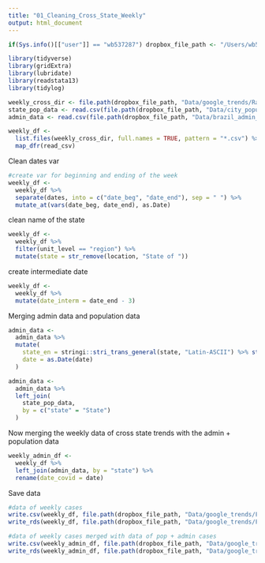 ```yaml
---
title: "01_Cleaning_Cross_State_Weekly"
output: html_document
---
```



```r
if(Sys.info()[["user"]] == "wb537287") dropbox_file_path <- "/Users/wb537287/Dropbox/COVID Social Media Analysis/"

library(tidyverse)
library(gridExtra)
library(lubridate)
library(readstata13)
library(tidylog)

weekly_cross_dir <- file.path(dropbox_file_path, "Data/google_trends/RawData/cross_state_weekly/")
state_pop_data <- read.csv(file.path(dropbox_file_path, "Data/city_population/FinalData/brazil_state_pop.csv"))
admin_data <- read.csv(file.path(dropbox_file_path, "Data/brazil_admin_data/brazil_covid19_200419.csv"), encoding = "UTF-8")

weekly_df <- 
  list.files(weekly_cross_dir, full.names = TRUE, pattern = "*.csv") %>% 
  map_dfr(read_csv) 
```

Clean dates var
```r
#create var for beginning and ending of the week
weekly_df <- 
  weekly_df %>% 
  separate(dates, into = c("date_beg", "date_end"), sep = " ") %>% 
  mutate_at(vars(date_beg, date_end), as.Date)
```

clean name of the state
```r
weekly_df <- 
  weekly_df %>% 
  filter(unit_level == "region") %>% 
  mutate(state = str_remove(location, "State of "))
```

create intermediate date
```r
weekly_df <- 
  weekly_df %>% 
  mutate(date_interm = date_end - 3)
```

Merging admin data and population data
```r
admin_data <- 
  admin_data %>% 
  mutate(
    state_en = stringi::stri_trans_general(state, "Latin-ASCII") %>% str_to_upper(), 
    date = as.Date(date)
  ) 

admin_data <- 
  admin_data %>% 
  left_join(
    state_pop_data, 
    by = c("state" = "State")
  )
```

Now merging the weekly data of cross state trends with the admin + population data
```r
weekly_admin_df <- 
  weekly_df %>% 
  left_join(admin_data, by = "state") %>% 
  rename(date_covid = date)
```

Save data
```r
#data of weekly cases
write.csv(weekly_df, file.path(dropbox_file_path, "Data/google_trends/FinalData/brazil_crossstates_weekly.csv"))
write_rds(weekly_df, file.path(dropbox_file_path, "Data/google_trends/FinalData/brazil_crossstates_weekly.rds"))

#data of weekly cases merged with data of pop + admin cases
write.csv(weekly_admin_df, file.path(dropbox_file_path, "Data/google_trends/FinalData/brazil_crossstates_weekly_admin.csv"))
write_rds(weekly_admin_df, file.path(dropbox_file_path, "Data/google_trends/FinalData/brazil_crossstates_weekly_admin.rds"))
```

